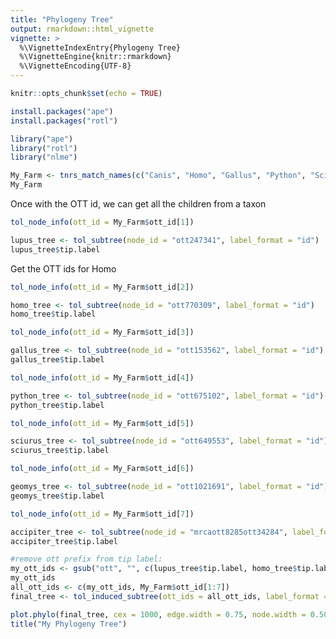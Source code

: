 ```yaml
---
title: "Phylogeny Tree"
output: rmarkdown::html_vignette
vignette: >
  %\VignetteIndexEntry{Phylogeny Tree}
  %\VignetteEngine{knitr::rmarkdown}
  %\VignetteEncoding{UTF-8}
---
```


```r
knitr::opts_chunk$set(echo = TRUE)
```

```r
install.packages("ape")
install.packages("rotl")
```

```r
library("ape")
library("rotl") 
library("nlme")
```

```r
My_Farm <- tnrs_match_names(c("Canis", "Homo", "Gallus", "Python", "Sciurus", "Geomys", "Accipiter"))
My_Farm
```

Once with the OTT id, we can get all the children from a taxon


```r
tol_node_info(ott_id = My_Farm$ott_id[1])
```

```r
lupus_tree <- tol_subtree(node_id = "ott247341", label_format = "id") 
lupus_tree$tip.label
```

Get the OTT ids for Homo

```r
tol_node_info(ott_id = My_Farm$ott_id[2])
```
```r
homo_tree <- tol_subtree(node_id = "ott770309", label_format = "id")
homo_tree$tip.label
```

```r
tol_node_info(ott_id = My_Farm$ott_id[3])
```

```r
gallus_tree <- tol_subtree(node_id = "ott153562", label_format = "id")
gallus_tree$tip.label
```

```r
tol_node_info(ott_id = My_Farm$ott_id[4])
```

```r
python_tree <- tol_subtree(node_id = "ott675102", label_format = "id")
python_tree$tip.label
```

```r
tol_node_info(ott_id = My_Farm$ott_id[5])
```

```r
sciurus_tree <- tol_subtree(node_id = "ott649553", label_format = "id")
sciurus_tree$tip.label
```

```r
tol_node_info(ott_id = My_Farm$ott_id[6])
```

```r
geomys_tree <- tol_subtree(node_id = "ott1021691", label_format = "id")
geomys_tree$tip.label
```

```r
tol_node_info(ott_id = My_Farm$ott_id[7])
```

```r
accipiter_tree <- tol_subtree(node_id = "mrcaott8285ott34284", label_format = "id")
accipiter_tree$tip.label
```

```r
#remove ott prefix from tip label:
my_ott_ids <- gsub("ott", "", c(lupus_tree$tip.label, homo_tree$tip.label, gallus_tree$tip.label , python_tree$tip.label, sciurus_tree$tip.label, geomys_tree$tip.label, accipiter_tree$tip.label))
my_ott_ids
all_ott_ids <- c(my_ott_ids, My_Farm$ott_id[1:7])
final_tree <- tol_induced_subtree(ott_ids = all_ott_ids, label_format = "name")
```


```r
plot.phylo(final_tree, cex = 1000, edge.width = 0.75, node.width = 0.50, edge.lty = "dashed", show.tip.label = FALSE, tip.color = my_ott_ids)
title("My Phylogeny Tree") 
```

